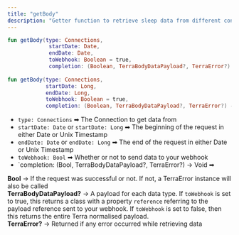 ```yaml
---
title: "getBody"
description: "Getter function to retrieve sleep data from different connections"
---
```

```kotlin
fun getBody(type: Connections, 
             startDate: Date, 
             endDate: Date, 
             toWebhook: Boolean = true, 
             completion: (Boolean, TerraBodyDataPayload?, TerraError?) -> Unit = {_, _, _ ->})
  
fun getBody(type: Connections, 
            startDate: Long, 
            endDate: Long, 
            toWebhook: Boolean = true, 
            completion: (Boolean, TerraBodyDataPayload?, TerraError?) -> Unit = {_, _, _ ->}){

```

*   `type: Connections` ➡ The Connection to get data from
*   `startDate: Date` or `startDate: Long` ➡ The beginning of the request in either Date or Unix Timestamp
*   `endDate: Date` or `endDate: Long` ➡ The end of the request in either Date or Unix Timestamp
*   `toWebhook: Bool` ➡ Whether or not to send data to your webhook
*   \`completion: (Bool, TerraBodyDataPayload?, TerraError?) -> Void ➡

**Bool** -> If the request was successful or not. If not, a TerraError instance will also be called  
**TerraBodyDataPayload?** -> A payload for each data type. If `toWebhook` is set to true, this returns a class with a property `reference` referring to the payload reference sent to your webhook. If `toWebhook` is set to false, then this returns the entire Terra normalised payload.  
**TerraError?** -> Returned if any error occurred while retrieving data



